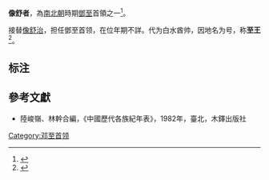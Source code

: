 '''像舒者'''，為[[南北朝|南北朝]]時期[[鄧至|鄧至]]首領之一<ref>{{Cite book|title=南史校证 2|last=马宗霍著|first=|publisher=长沙：湖南教育出版社|year=2008.11|isbn=978-7-5355-5784-1|location=|pages=1220}}</ref>。

接替[[像舒治|像舒治]]，担任鄧至首领，在位年期不詳。代为白水酋帅，因地名为号，称'''至王'''<ref>{{Cite book|title=太平御览 第7卷|last=李昉编纂；孙雍长，熊毓兰校点|first=|publisher=石家庄：河北教育出版社|year=1994.07|isbn=7-5434-2215-8|location=|pages=397}}</ref>。

== 标注 ==
{{reflist}}

==參考文獻==
*陸峻嶺、林幹合編，《中國歷代各族紀年表》，1982年，臺北，木鐸出版社
{{start box}}
{{s-before|[[像舒治|像舒治]]}}
{{s-title|鄧至首領}}
{{s-after|[[像屈耽|像屈耽]]}}
{{end box}}

[[Category:邓至首领|Category:邓至首领]]